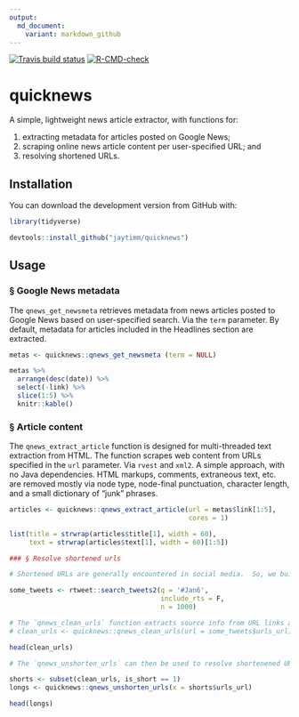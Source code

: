 ```yaml
---
output:
  md_document:
    variant: markdown_github
---
```


<!-- badges: start -->
[![Travis build status](https://travis-ci.com/jaytimm/quicknews.svg?branch=main)](https://travis-ci.com/jaytimm/quicknews)
[![R-CMD-check](https://github.com/jaytimm/quicknews/workflows/R-CMD-check/badge.svg)](https://github.com/jaytimm/quicknews/actions)
<!-- badges: end -->


# quicknews 

A simple, lightweight news article extractor, with functions for:

(1) extracting metadata for articles posted on Google News;
(2) scraping online news article content per user-specified URL; and
(3) resolving shortened URLs.



## Installation

You can download the development version from GitHub with:

```r
library(tidyverse)
```


```r
devtools::install_github("jaytimm/quicknews")
```



## Usage

### § Google News metadata

The `qnews_get_newsmeta` retrieves metadata from news articles posted to Google News based on user-specified search. Via the `term` parameter. By default, metadata for articles included in the Headlines section are extracted.

```r
metas <- quicknews::qnews_get_newsmeta (term = NULL)
```


```r
metas %>%
  arrange(desc(date)) %>%
  select(-link) %>%
  slice(1:5) %>%
  knitr::kable()
```




### § Article content

The `qnews_extract_article` function is designed for multi-threaded text extraction from HTML.  The function scrapes web content from URLs specified in the `url` parameter.  Via `rvest` and `xml2`.  A simple approach, with no Java dependencies. HTML markups, comments, extraneous text, etc. are removed mostly via node type, node-final punctuation, character length, and a small dictionary of "junk" phrases.

```r
articles <- quicknews::qnews_extract_article(url = metas$link[1:5],
                                             cores = 1)

list(title = strwrap(articles$title[1], width = 60), 
     text = strwrap(articles$text[1], width = 60)[1:5])
```





```r
### § Resolve shortened urls

# Shortened URLs are generally encountered in social media.  So, we build a simple demonstration Twitter corpus.

some_tweets <- rtweet::search_tweets2(q = '#Jan6', 
                                      include_rts = F,
                                      n = 1000)
```




```r
# The `qnews_clean_urls` function extracts source info from URL links and identifies whether or not a link has been shortened.  The latter is based on common shortening practices (eg, bit.ly, goo.gl), and is imperfect.  But false positives here are mostly harmless -- a non-shortened URL will be returned as such.  
# clean_urls <- quicknews::qnews_clean_urls(url = some_tweets$urls_url)

head(clean_urls)
```




```r
# The `qnews_unshorten_urls` can then be used to resolve shortenened URLs.

shorts <- subset(clean_urls, is_short == 1)
longs <- quicknews::qnews_unshorten_urls(x = shorts$urls_url)

head(longs)
```


